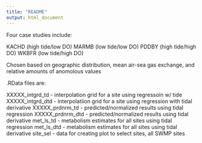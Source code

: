 ```yaml
---
title: "README"
output: html_document
---
```


Four case studies include:

KACHD (high tide/low DO)
MARMB (low tide/low DO)
PDDBY (high tide/high DO)
WKBFR (low tide/high DO)

Chosen based on geographic distribution, mean air-sea gas exchange, and relative amounts of anomolous values

.RData files are:

XXXXX_intgrd_td - interpolation grid for a site using regressoin w/ tide
XXXXX_intgrd_dtd - interpolatiion grid for a site using regression with tidal derivative
XXXXX_prdnrm_td - predicted/normalized results using tidal regression
XXXXX_prdnrm_dtd - predicted/normalized results using tidal derivative
met_ls_td - metabolism estimates for all sites using tidal regression
met_ls_dtd - metabolism estimates for all sites using tidal derivative
site_sel - data for creating plot to select sites, all SWMP sites
